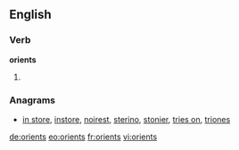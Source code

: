 ==English==

===Verb===
'''orients'''

# {{third-person singular of|orient}}

===Anagrams===
* [[in store#English|in store]], [[instore#English|instore]], [[noirest#English|noirest]], [[sterino#English|sterino]], [[stonier#English|stonier]], [[tries on#English|tries on]], [[triones#English|triones]]

[[de:orients]]
[[eo:orients]]
[[fr:orients]]
[[vi:orients]]